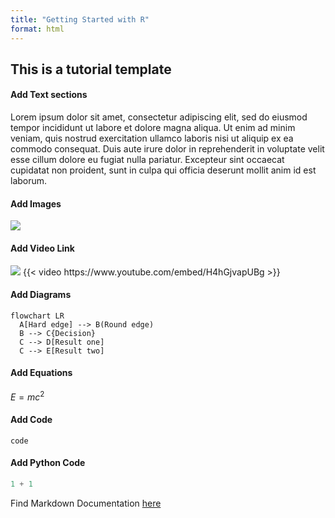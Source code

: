 ```yaml
---
title: "Getting Started with R"
format: html
---
```


## This is a tutorial template

#### Add Text sections 
::: {.padding}


Lorem ipsum dolor sit amet, consectetur adipiscing elit, sed do eiusmod tempor incididunt ut labore et dolore magna aliqua. Ut enim ad minim veniam, quis nostrud exercitation ullamco laboris nisi ut aliquip ex ea commodo consequat. Duis aute irure dolor in reprehenderit in voluptate velit esse cillum dolore eu fugiat nulla pariatur. Excepteur sint occaecat cupidatat non proident, sunt in culpa qui officia deserunt mollit anim id est laborum.
:::


#### Add Images 
::: {.padding}
![](images/uazcastimage.png)
:::


#### Add Video Link
::: {.padding}
::: {.video-img}
[![](images/video-image.png)](https://youtu.be/H4hGjvapUBg)
{{< video https://www.youtube.com/embed/H4hGjvapUBg >}}
:::
:::

#### Add Diagrams 
::: {.padding}
```mermaid
flowchart LR
  A[Hard edge] --> B(Round edge)
  B --> C{Decision}
  C --> D[Result one]
  C --> E[Result two]
```
:::

#### Add Equations
::: {.padding}
$E = mc^{2}$
:::

#### Add Code
::: {.padding}
```
code
```
:::

#### Add Python Code
::: {.padding}
```python
1 + 1
```
:::
:::{.callout-tip}
Find Markdown Documentation [here](https://quarto.org/docs/authoring/markdown-basics.html)
:::